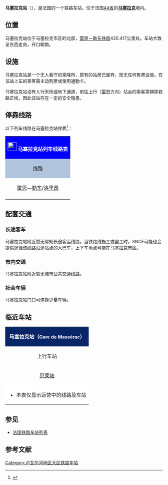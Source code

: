 {{noteTA|G1=法国地名}}
{{Infobox station
| name          =[[File:Sncf-logo.svg|32x32px]]马塞拉克站<br>{{lang|fr|Gare de Massérac}} 
| type          = [[法国铁路|法国铁路]]
| image = File:Massérac - gare.JPG
|image_caption = 马塞拉克站的主站房
| address       = {{FRA}}[[大西洋卢瓦尔省|大西洋卢瓦尔省]][[马塞拉克|马塞拉克]]
| latd          = 47
| latm          = 40
| lats          = 29
| latNS         = N
| longd         = 1
| longm         = 54
| longs         = 50
| longEW        = W
| operator = [[File:_Sncf-logo.svg|32x32px]]
| coordinates_display = yes
| iso_region    = FR
| line          = 
* [[雷恩－勒东铁路|雷恩－勒东铁路]]
| structure           = 地面
| levels              = 1层
| platform      = 2
| tracks        = 2
| elevation = 9米
| opened        = 1862年
| rebuilt =
| status = 使用中
| closed        = 
| passengers= 11,710人次<ref>{{Cite web|url=https://ressources.data.sncf.com/explore/dataset/frequentation-gares/?sort=voyageurs_2014&q=masserac|title=Fréquentation en gares|accessdate=2017-02-23|author=SNCF|date=|language=法语|publisher=SNCF Open Data}}</ref>
| pass_year= 2015年
| ADA                 = 
| station_type = 乘降所
| connections = 
| route_map =
| map_locator   = 
| note =
| services = [[法国大区列车|TER]]
}}

'''马塞拉克站'''（{{lang-fr|Gare de Massérac}}），是法国的一个铁路车站，位于法国[[大西洋卢瓦尔省|44省]]的'''[[马塞拉克|马塞拉克]]'''境内。

==位置==

马塞拉克站位于马塞拉克市区的北部，[[雷恩－勒东铁路|雷恩－勒东铁路]]430.417公里处。车站大致呈东西走向，开口朝南。

==设施==

马塞拉克站是一个无人看守的乘降所，原有的站房已废弃，现无任何售票设施。在该站上车的乘客需主动购票或使用通勤卡。

马塞拉克站没有人行天桥或地下通道，前往上行（[[雷恩站|雷恩]]方向）站台的乘客需横穿铁路正线，因此该站存在一定的安全隐患。

== 停靠线路 ==

{{动态列表|最后更新时间：2017年2月23日。本章节内容仅供参考，不排除因施工或罢工而引发的临时性变更。欢迎修正和补充}}

以下列车线路在马塞拉克站停靠<ref>{{Cite web|url=http://cdn.ter.sncf.com/medias/PDF/bretagne/SNCFBreta_FHWeb15_Hv2016_tcm55-104815_tcm55-104775.pdf|title=Rennes - Messac-Guipry - Redon|accessdate=2017-02-23|author=SNCF|date=|language=法语|publisher=TER Bretagne}}{{Dead link|date=2019年11月 |bot=InternetArchiveBot |fix-attempted=yes }}</ref>：

{| class="wikitable mw-collapsible" 
|colspan="5" style="background:#0000FF" align="center" |[[File:_Sncf-logo.svg|28x28px]] <font color=#FFFFFF>'''马塞拉克站列车线路表'''</font>
|-
!style="background:#B0C4DE"| 线路
!style="background:#B0C4DE"|车种
!style="background:#B0C4DE"|上一站
!style="background:#B0C4DE"|下一站
!style="background:#B0C4DE"|大致运行频率{{noteTag|name=noteA}}
|-
|[[雷恩站|雷恩]]—[[勒东站|勒东]]/[[洛里昂站|洛里昂]]
| rowspan="1" align="center"|'''[[法国大区列车|TER]]'''
|[[贝莱站_(大西洋卢瓦尔省)|贝莱]]
|[[勒东站|勒东]]
|每天1~5趟
|-
|colspan="5" style="background:#FFFFFF"|{{noteFoot|1=
{{noteTag|name=noteA|1=在本栏中，往返1次为"1趟"}}
}}
|}

==配套交通==
===长途客车===

马塞拉克站附近暂无常规长途客运线路。当铁路线施工或罢工时，SNCF可能也会提供途径该线路沿途站点的大巴车，上下车地点可能在[[马塞拉克|马塞拉克]]市区。

===市内交通===

马塞拉克站附近暂无城市公共交通线路。

===社会车辆===

马塞拉克站门口可停靠少量车辆。

==临近车站==

{|class="wikitable mw-collapsible" style="margin: 0 auto; width:42em;"
|colspan="3"  style="background:#082567" align="center"|<font color=#FFFFFF>'''马塞拉克站（<span style="font-size:11pt;">Gare de Massérac</span>）'''</font>
|-
!上行车站
!线路
!下行车站
|-
|align="center" |[[贝莱站_(大西洋卢瓦尔省)|贝莱站]]
|align="center" |'''[[雷恩－勒东铁路|雷恩－勒东铁路]]'''
|align="center" |[[勒东站|勒东站]]
|-
|colspan="3" style="background:#FFFFFF"|
*本表仅显示运营中的线路及车站
|}

==参见==
* [[法国铁路车站列表|法国铁路车站列表]]

== 参考文献 ==
{{Reflist}}

[[Category:卢瓦尔河地区大区铁路车站|Category:卢瓦尔河地区大区铁路车站]]